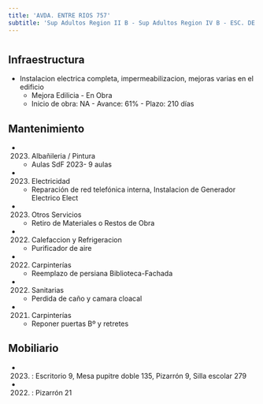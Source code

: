 ```yaml
---
title: 'AVDA. ENTRE RIOS 757'
subtitle: 'Sup Adultos Region II B - Sup Adultos Region IV B - ESC. DE COM. N° 05 JOSE DE SAN MARTIN - CENS N° 04 - IFTS N° 10 - CENS N° 27 - IFTS N° 24 - EEM N° 01/03° E.REINGRESO'
---
```


#
## Infraestructura

* Instalacion electrica completa, impermeabilizacion, mejoras varias en el edificio 
    + Mejora Edilicia - En Obra 
    + Inicio de obra: NA - Avance: 61% - Plazo: 210 días 






## Mantenimiento

*  (2023) Albañileria / Pintura 
    + Aulas SdF 2023- 9 aulas

*  (2023) Electricidad 
    + Reparación de red telefónica interna, Instalacion de Generador Electrico Elect

*  (2023) Otros Servicios 
    + Retiro de Materiales o Restos de Obra

*  (2022) Calefaccion y Refrigeracion 
    + Purificador de aire

*  (2022) Carpinterías 
    + Reemplazo de persiana Biblioteca-Fachada

*  (2022) Sanitarias 
    + Perdida de caño y camara cloacal

*  (2021) Carpinterías 
    + Reponer puertas Bº y retretes





## Mobiliario

*  (2023) : Escritorio 9, Mesa pupitre doble 135, Pizarrón 9, Silla escolar 279 

*  (2022) : Pizarrón 21 



